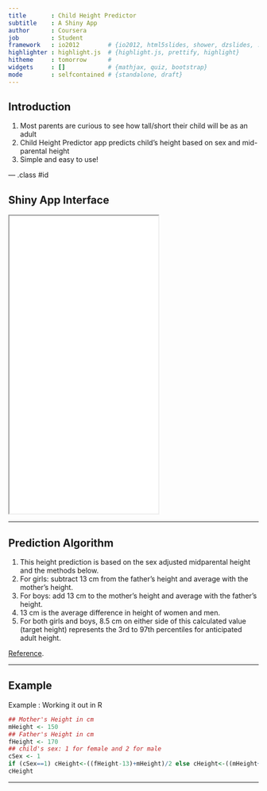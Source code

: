 ```yaml
---
title       : Child Height Predictor
subtitle    : A Shiny App 
author      : Coursera
job         : Student
framework   : io2012        # {io2012, html5slides, shower, dzslides, ...}
highlighter : highlight.js  # {highlight.js, prettify, highlight}
hitheme     : tomorrow      # 
widgets     : []            # {mathjax, quiz, bootstrap}
mode        : selfcontained # {standalone, draft}
---
```


## Introduction

1. Most parents are curious to see how tall/short their child will be as an adult
2. Child Height Predictor app predicts child's height based on sex and mid-parental height
3. Simple and easy to use!

--- .class #id 

## Shiny App Interface

<iframe src = 'assets/img/screenshot.png' height='600px'></iframe>

--- 

## Prediction Algorithm

1. This height prediction is based on the sex adjusted midparental height and the methods below.
2. For girls: subtract 13 cm from the father's height and average with the mother's height.
3. For boys: add 13 cm to the mother's height and average with the father's height.
4. 13 cm is the average difference in height of women and men.
5. For both girls and boys, 8.5 cm on either side of this calculated value (target height) represents the 3rd to 97th percentiles for anticipated adult height.

[Reference](http://medcalc3000.com/HeightPotential.htm).

--- 

## Example
Example : Working it out in R
```r
## Mother's Height in cm
mHeight <- 150
## Father's Height in cm
fHeight <- 170
## child's sex: 1 for female and 2 for male
cSex <- 1
if (cSex==1) cHeight<-((fHeight-13)+mHeight)/2 else cHeight<-((mHeight+13)+fHeight)/2 
cHeight
```
---
